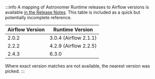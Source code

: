 :::info
A mapping of Astronomer Runtime releases to Airflow versions is available [in the Release Notes](https://docs.astronomer.io/astro/release-notes).
This table is included as a quick but potentially incomplete reference.

| Airflow Version | Runtime Version       |
|-----------------|-----------------------|
| 2.0.2           | 3.0.4 (Airflow 2.1.1) |
| 2.2.2           | 4.2.9 (Airflow 2.2.5) |
| 2.4.3           | 6.3.0                 |
Where exact version matches are not available, the nearest version was picked.
:::